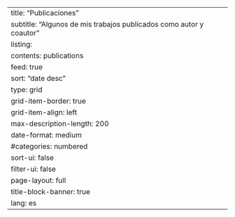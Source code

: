 ---
title: "Publicaciones"
subtitle: "Algunos de mis trabajos publicados como autor y coautor" 
listing:
  contents: publications
  feed: true
  sort: "date desc"
  type: grid
  grid-item-border: true
  grid-item-align: left
  max-description-length: 200
  date-format: medium
  #categories: numbered
  sort-ui: false
  filter-ui: false
page-layout: full
title-block-banner: true
lang: es
---